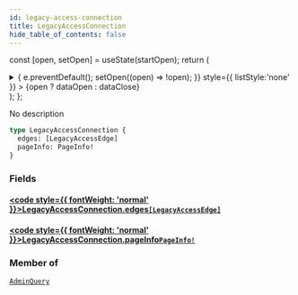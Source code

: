 ```yaml
---
id: legacy-access-connection
title: LegacyAccessConnection
hide_table_of_contents: false
---
```






const [open, setOpen] = useState(startOpen);
return (
<details {...(open ? { open: true } : {})} className="details" style={{ border:'none', boxShadow:'none', background:'var(--ifm-background-color)' }}>
<summary
onClick={(e) => {
e.preventDefault();
setOpen((open) => !open);
}}
style={{ listStyle:'none' }} >
{open ? dataOpen : dataClose}
</summary>
{open && children}
</details>
);
};

No description

```graphql
type LegacyAccessConnection {
  edges: [LegacyAccessEdge]
  pageInfo: PageInfo!
}
```

### Fields

#### [<code style={{ fontWeight: 'normal' }}>LegacyAccessConnection.<b>edges</b></code>](#)<Bullet />[`[LegacyAccessEdge]`](/api/objects/legacy-access-edge) <Badge class="badge badge--secondary" text="list"/> <Badge class="badge badge--secondary" text="object"/>

>

#### [<code style={{ fontWeight: 'normal' }}>LegacyAccessConnection.<b>pageInfo</b></code>](#)<Bullet />[`PageInfo!`](/api/objects/page-info) <Badge class="badge badge--secondary" text="non-null"/> <Badge class="badge badge--secondary" text="object"/>

>

### Member of

[`AdminQuery`](/api/objects/admin-query) <Badge class="badge badge--secondary" text="object"/>

